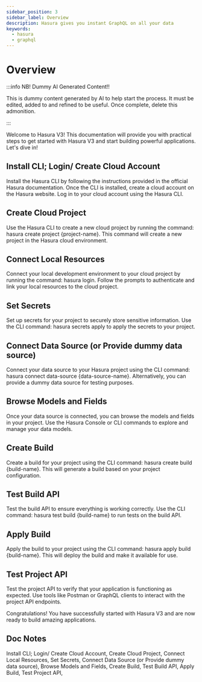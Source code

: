 ```yaml
---
sidebar_position: 3
sidebar_label: Overview
description: Hasura gives you instant GraphQL on all your data
keywords:
  - hasura
  - graphql
---
```


# Overview

:::info NB! Dummy AI Generated Content!!

This is dummy content generated by AI to help start the process. It must be edited, added to and refined to be useful.
Once complete, delete this admonition.

:::

Welcome to Hasura V3! This documentation will provide you with practical steps to get started with Hasura V3 and start
building powerful applications. Let's dive in!

## Install CLI; Login/ Create Cloud Account

Install the Hasura CLI by following the instructions provided in the official Hasura documentation.
Once the CLI is installed, create a cloud account on the Hasura website.
Log in to your cloud account using the Hasura CLI.

## Create Cloud Project

Use the Hasura CLI to create a new cloud project by running the command: hasura create project {project-name}.
This command will create a new project in the Hasura cloud environment.

## Connect Local Resources

Connect your local development environment to your cloud project by running the command: hasura login.
Follow the prompts to authenticate and link your local resources to the cloud project.

## Set Secrets

Set up secrets for your project to securely store sensitive information.
Use the CLI command: hasura secrets apply to apply the secrets to your project.

## Connect Data Source (or Provide dummy data source)

Connect your data source to your Hasura project using the CLI command: hasura connect data-source {data-source-name}.
Alternatively, you can provide a dummy data source for testing purposes.

## Browse Models and Fields

Once your data source is connected, you can browse the models and fields in your project.
Use the Hasura Console or CLI commands to explore and manage your data models.

## Create Build

Create a build for your project using the CLI command: hasura create build {build-name}.
This will generate a build based on your project configuration.

## Test Build API

Test the build API to ensure everything is working correctly.
Use the CLI command: hasura test build {build-name} to run tests on the build API.

## Apply Build

Apply the build to your project using the CLI command: hasura apply build {build-name}.
This will deploy the build and make it available for use.

## Test Project API

Test the project API to verify that your application is functioning as expected.
Use tools like Postman or GraphQL clients to interact with the project API endpoints.

Congratulations! You have successfully started with Hasura V3 and are now ready to build amazing applications.




## Doc Notes
Install CLI; Login/ Create Cloud Account,
Create Cloud Project,
Connect Local Resources,
Set Secrets,
Connect Data Source (or Provide dummy data source),
Browse Models and Fields,
Create Build,
Test Build API,
Apply Build,
Test Project API,
